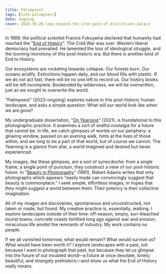```yaml
---
title: Palimpsest
tags: [site-palimpsest]
date: ongoing
cover: 2024-10-20-legs-beyond-the-iron-gate-of-diocletians-palace
---
```


In 1989, the political scientist Francis Fukuyama declared that humanity had reached the "[End of History](https://pages.ucsd.edu/~bslantchev/courses/pdf/Fukuyama%20-%20End%20of%20History.pdf)". The Cold War was over. Western liberal democracy had prevailed. He lamented the loss of ideological struggle, and the looming monotony of this post-historic era. But there is another kind of End to History.

Our ecosystems are rocketing towards collapse. Our forests burn. Our oceans acidify. Extinctions happen daily, and our blood fills with plastic. If we do not act fast, there will be no one left to record us. Our history books will be left incomplete. Bookended by wilderness, we will be overwritten, just as we sought to overwrite the world.

"Palimpsest" (2023-ongoing) explores nature in this post-historic human landscape, and asks a simple question: What will our world look like when we are gone?

My undergraduate dissertation, "[On Yearning](yearn)" (2021), is foundational to this photographic practice. It examines a sort of wistful nostalgia for a future that cannot be. In life, we catch glimpses of worlds on our periphery: a glowing window, passed on an evening walk, hints at the lives of those within, and we long to be a part of that world, but of course we cannot. The Yearning is a glance from afar, a world imagined and desired but never experienced.

My images, like these glimpses, are a sort of synecdoche: from a single frame, a single point of punctum, they construct a view of our post-historic future. In "[Beauty in Photography](https://aperture.org/books/beauty-in-photography/)" (1981), Robert Adams writes that only photographs which appears "easily made can convincingly suggest that beauty is commonplace." I seek simple, effortless images, in hopes that they might suggest a world between them. Their potency is their collective imagination.

All of my images are discoveries, spontaneous and unconstructed, not taken or made, but found. My creative practice is, essentially, walking. I explore landscapes outside of their time: off-season, empty, sun-bleached tourist towns; concrete coasts fortified long ago against war and erosion; miraculous life amidst the remnants of industry. My work contains no people.

If we all vanished tomorrow, what would remain? What would survive us? What would have been worth it? I explore landscapes with a past, not because I want to photograph that past, but because they let us glimpse into the future of our troubled world—a future at once desolate, lonely, beautiful, and strangely prehistoric—and show us what the End of History really means.